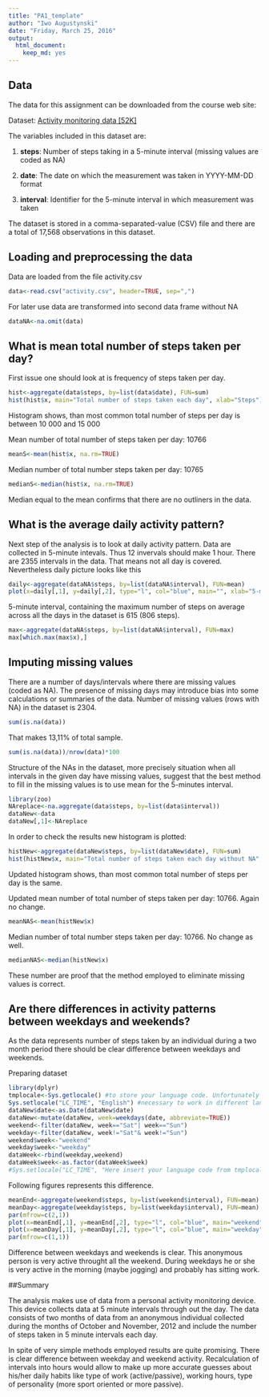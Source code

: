 ```yaml
---
title: "PA1_template"
author: "Iwo Augustynski"
date: "Friday, March 25, 2016"
output:
  html_document:
    keep_md: yes
---
```

## Data


The data for this assignment can be downloaded from the course web site:

Dataset: [Activity monitoring data [52K]](https://d396qusza40orc.cloudfront.net/repdata%2Fdata%2Factivity.zip)

The variables included in this dataset are:

   1. **steps**: Number of steps taking in a 5-minute interval (missing values are coded as NA)

   2. **date**: The date on which the measurement was taken in YYYY-MM-DD format

   3. **interval**: Identifier for the 5-minute interval in which measurement was taken
    

The dataset is stored in a comma-separated-value (CSV) file and there are a total of 17,568 observations in this dataset.



## Loading and preprocessing the data


Data are loaded from the file activity.csv
```r
data<-read.csv("activity.csv", header=TRUE, sep=",")
```

For later use data are transformed into second data frame without NA
```r
dataNA<-na.omit(data)
```



## What is mean total number of steps taken per day?


First issue one should look at is frequency of steps taken per day. 
```r
hist<-aggregate(data$steps, by=list(data$date), FUN=sum)
hist(hist$x, main="Total number of steps taken each day", xlab="Steps")

```

Histogram shows, than most common total number of steps per day is between 10 000 and 15 000

Mean number of total number of steps taken per day: 10766
```r
meanS<-mean(hist$x, na.rm=TRUE)
```


Median number of total number steps taken per day: 10765
```r
medianS<-median(hist$x, na.rm=TRUE)
```

Median equal to the mean confirms that there are no outliners in the data.



## What is the average daily activity pattern?


Next step of the analysis is to look at daily activity pattern. Data are collected in 5-minute intevals.
Thus 12 invervals should make 1 hour. There are 2355 intervals in the data. That means not all day is covered.
Nevertheless daily picture looks like this

```r
daily<-aggregate(dataNA$steps, by=list(dataNA$interval), FUN=mean)
plot(x=daily[,1], y=daily[,2], type="l", col="blue", main="", xlab="5-minute interval", ylab="Average number of steps taken")
```

 5-minute interval, containing the maximum number of steps on average across all the days in the dataset is 615 (806 steps).
 
```r
max<-aggregate(dataNA$steps, by=list(dataNA$interval), FUN=max)
max[which.max(max$x),]
```


## Imputing missing values


There are a number of days/intervals where there are missing values (coded as NA). The presence of missing days may introduce bias into some calculations or summaries of the data.
Number of missing values (rows with NA) in the dataset is 2304.

```r
sum(is.na(data))
```

That makes 13,11% of total sample.

```r
sum(is.na(data))/nrow(data)*100
```

Structure of the NAs in the dataset, more precisely situation when all intervals in the given day have missing values, suggest that the best method to fill in the missing values is to use mean for the 5-minutes interval.

```r
library(zoo)
NAreplace<-na.aggregate(data$steps, by=list(data$interval))
dataNew<-data
dataNew[,1]<-NAreplace
```

In order to check the results new histogram is plotted:

```r
histNew<-aggregate(dataNew$steps, by=list(dataNew$date), FUN=sum)
hist(histNew$x, main="Total number of steps taken each day without NA", xlab="Steps")
```

Updated histogram shows, than most common total number of steps per day is the same.

Updated mean number of total number of steps taken per day: 10766. Again no change.
```r
meanNAS<-mean(histNew$x)
```


Median number of total number steps taken per day: 10766. No change as well.
```r
medianNAS<-median(histNew$x)
```

These number are proof that the method employed to eliminate missing values is correct.



## Are there differences in activity patterns between weekdays and weekends?


As the data represents number of steps taken by an individual during a two month period there should be clear difference between weekdays and weekends. 

Preparing dataset
```r
library(dplyr)
tmplocale<-Sys.getlocale() #to store your language code. Unfortunately you have to manually switch back to your language.
Sys.setlocale("LC_TIME", "English") #necessary to work in different languages
dataNew$date<-as.Date(dataNew$date)
dataNew<-mutate(dataNew, week=weekdays(date, abbreviate=TRUE))
weekend<-filter(dataNew, week=="Sat"| week=="Sun")
weekday<-filter(dataNew, week!="Sat"& week!="Sun")
weekend$week<-"weekend"
weekday$week<-"weekday"
dataWeek<-rbind(weekday,weekend)
dataWeek$week<-as.factor(dataWeek$week)
#Sys.setlocale("LC_TIME", "Here insert your language code from tmplocale")
```

Following figures represents this difference.

```r
meanEnd<-aggregate(weekend$steps, by=list(weekend$interval), FUN=mean)
meanDay<-aggregate(weekday$steps, by=list(weekday$interval), FUN=mean)
par(mfrow=c(2,1))
plot(x=meanEnd[,1], y=meanEnd[,2], type="l", col="blue", main="weekend", xlab="Interval", ylab="Number of steps")
plot(x=meanDay[,1], y=meanDay[,2], type="l", col="blue", main="weekday", xlab="Interval", ylab="Number of steps")
par(mfrow=c(1,1))
```

Difference between weekdays and weekends is clear. This anonymous person is very active throught all the weekend. During weekdays he or she is very active in the morning (maybe jogging) and probably has sitting work. 



##Summary


The analysis makes use of data from a personal activity monitoring device. This device collects data at 5 minute intervals through out the day. The data consists of two months of data from an anonymous individual collected during the months of October and November, 2012 and include the number of steps taken in 5 minute intervals each day.

In spite of very simple methods employed results are quite promising. There is clear difference between weekday and weekend activity. Recalculation of intervals into hours would allow to make up more accurate guesses about his/her daily habits like type of work (active/passive), working hours, type of personality (more sport oriented or more passive).



